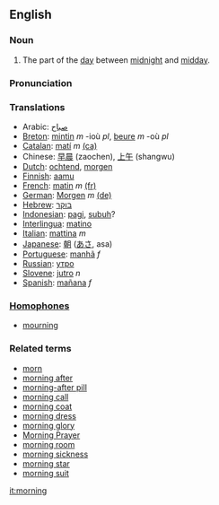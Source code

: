 ==English==
===Noun===

#The part of the [[day]] between [[midnight]] and [[midday]].
===Pronunciation===

===Translations===
*Arabic:  [[صباح]]
*[[Breton]]: [[mintin]] ''m'' -ioù ''pl'', [[beure]] ''m'' -où ''pl''
*[[Catalan]]: [[matí]] ''m'' [[:ca:matí|(ca)]] 
*Chinese: [[早晨]] (zaochen), [[上午]] (shangwu)
*[[Dutch]]: [[ochtend]], [[morgen]]
*[[Finnish]]: [[aamu]]
*[[French]]: [[matin]] ''m'' [[:fr:matin|(fr)]] 
*[[German]]: [[Morgen]] ''m'' [[:de:Morgen|(de)]] 
*[[Hebrew]]: [[בוקר]]
*[[Indonesian]]: [[pagi]], [[subuh]]?
*[[Interlingua]]: [[matino]]
*[[Italian]]: [[mattina]] ''m''
*[[Japanese]]: [[朝]] ([[あさ]], asa)
*[[Portuguese]]: [[manhã]] ''f''
*[[Russian]]: [[утро]]
*[[Slovene]]: [[jutro]] ''n''
*[[Spanish]]: [[mañana]] ''f''

===[[Homophone]]s===
*[[mourning]]

===Related terms===
*[[morn]]
*[[morning after]]
*[[morning-after pill]]
*[[morning call]]
*[[morning coat]]
*[[morning dress]]
*[[morning glory]]
*[[Morning Prayer]]
*[[morning room]]
*[[morning sickness]]
*[[morning star]]
*[[morning suit]]

[[it:morning]]